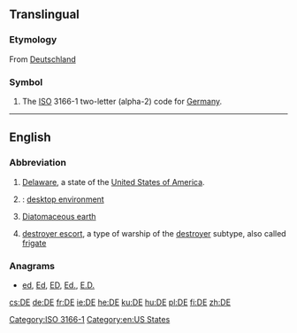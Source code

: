 {{also|Appendix:Variations of "de"}}
==Translingual==

===Etymology===
From [[Deutschland]]
===Symbol===
{{head|mul|symbol}}
# The [[ISO]] 3166-1 two-letter (alpha-2) code for [[Germany]].

[[Category:ISO 3166-1]]
----

==English==

===Abbreviation===
{{head|en|abbreviation}}

# [[Delaware]], a state of the [[United States of America]].
# {{context|computing|lang=en}}: [[desktop environment]]
# [[w:Diatomaceous earth|Diatomaceous earth]]
# {{context|US|navy|lang=en}} [[destroyer escort]], a type of warship of the [[destroyer]] subtype, also called [[frigate]]

===Anagrams===
* [[ed#English|ed]], [[Ed#English|Ed]], [[ED#English|ED]], [[Ed.#English|Ed.]], [[E.D.#English|E.D.]]
[[Category:en:US States]]

[[cs:DE]]
[[de:DE]]
[[fr:DE]]
[[ie:DE]]
[[he:DE]]
[[ku:DE]]
[[hu:DE]]
[[pl:DE]]
[[fi:DE]]
[[zh:DE]]